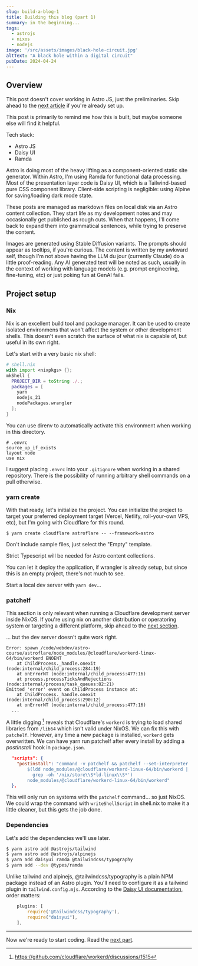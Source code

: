 ```yaml
---
slug: build-a-blog-1
title: Building this blog (part 1)
summary: in the beginning...
tags:
  - astrojs
  - nixos
  - nodejs
image: '/src/assets/images/black-hole-circuit.jpg'
altText: "A black hole within a digital circuit"
pubDate: 2024-04-24
---
```


## Overview

<Callout info>
  This post doesn't cover working in Astro JS, just the preliminaries. Skip
  ahead to the <a href="/article/build-a-blog-2">next article</a> if you're already set up.
</Callout>

This post is primarily to remind me how this is built, but maybe someone else will find it helpful.

Tech stack:
- Astro JS
- Daisy UI
- Ramda

Astro is doing most of the heavy lifting as a component-oriented static site generator. Within Astro, I'm using Ramda for functional data processing. Most of the presentation layer code is Daisy UI, which is a Tailwind-based pure CSS component library. Client-side scripting is negligible: using Alpine for saving/loading dark mode state.

These posts are managed as markdown files on local disk via an Astro content collection.
They start life as my development notes and may occasionally get published as rough cuts. When that happens, I'll come back to expand them into grammatical sentences, while trying to preserve the content.

Images are generated using Stable Diffusion variants. The prompts should appear as tooltips, if you're curious.  The content is written by my awkward self, though I'm not above having the LLM du jour (currently Claude) do a little proof-reading. Any AI generated text will be noted as such, usually in the context of working with language models (e.g. prompt engineering, fine-tuning, etc) or just poking fun at GenAI fails.

## Project setup
### Nix

<Callout>
  Nix is an excellent build tool and package manager. It can be used to create isolated environmens that won't affect the system or other development shells. This doesn't even scratch the surface of what nix is capable of, but useful in its own right.
</Callout>

Let's start with a very basic nix shell:

```nix
# shell.nix
with import <nixpkgs> {};
mkShell {
  PROJECT_DIR = toString ./.;
  packages = [
    yarn
    nodejs_21
    nodePackages.wrangler
  ];
}
```

You can use direnv to automatically activate this environment when working in this directory.

```shell
# .envrc
source_up_if_exists
layout node
use nix
```

I suggest placing `.envrc` into your `.gitignore` when working in a shared repository. There is the possibility of running arbitrary shell commands on a pull otherwise.

### yarn create
With that ready, let's initialize the project. You can initialize the project to target your preferred deployment target (Vercel, Netlify, roll-your-own VPS, etc), but I'm going with Cloudflare for this round.

```shell
$ yarn create cloudflare astroflare -- --framework=astro
```

Don't include sample files, just select the "Empty" template.

Strict Typescript will be needed for Astro content collections.

You can let it deploy the application, if wrangler is already setup, but since this is an empty project, there's not much to see.

Start a local dev server with `yarn dev`...

### patchelf
<Callout info>
    This section is only relevant when running a Cloudflare development server inside NixOS. If you're using nix on another distribution or operatoring system or targeting a different platform, skip ahead to the <a href="#dependencies">next section</a>.
</Callout>

... but the dev server doesn't quite work right. 

```
Error: spawn /code/webdev/astro-course/astroflare/node_modules/@cloudflare/workerd-linux-64/bin/workerd ENOENT
    at ChildProcess._handle.onexit (node:internal/child_process:284:19)
    at onErrorNT (node:internal/child_process:477:16)
    at process.processTicksAndRejections (node:internal/process/task_queues:82:21)
Emitted 'error' event on ChildProcess instance at:
    at ChildProcess._handle.onexit (node:internal/child_process:290:12)
    at onErrorNT (node:internal/child_process:477:16)
  ...
```

A little digging [^1] reveals that Cloudflare's `workerd` is trying to load shared libraries from `/lib64` which isn't valid under NixOS. We can fix this with `patchelf`. However, any time a new package is installed, `workerd` gets overwritten. We can have yarn run patchelf after every install by adding a *postInstall* hook in `package.json`.

[^1]: https://github.com/cloudflare/workerd/discussions/1515

```json
  "scripts": {
    "postinstall": "command -v patchelf && patchelf --set-interpreter
        $(ldd node_modules/@cloudflare/workerd-linux-64/bin/workerd |
          grep -oh '/nix/store\\S*ld-linux\\S*')
        node_modules/@cloudflare/workerd-linux-64/bin/workerd"
  },
```

This will only run on systems with the `patchelf` command... so just NixOS. We could wrap the command with `writeShellScript` in shell.nix to make it a little cleaner, but this gets the job done.

### Dependencies

Let's add the dependencies we'll use later.

```bash
$ yarn astro add @astrojs/tailwind
$ yarn astro add @astrojs/alpinejs
$ yarn add daisyui ramda @tailwindcss/typography
$ yarn add --dev @types/ramda
```

Unlike tailwind and alpinejs, @tailwindcss/typography is a plain NPM package instead of an Astro plugin. You'll need to configure it as a tailwind plugin in `tailwind.config.mjs`. According to the [Daisy UI documentation](https://daisyui.com/docs/layout-and-typography/#-1), order matters:

```javascript
	plugins: [
		require('@tailwindcss/typography'),
		require("daisyui"),
	],
```


- - -

Now we're ready to start coding. Read the [next part](/article/build-a-blog-2).